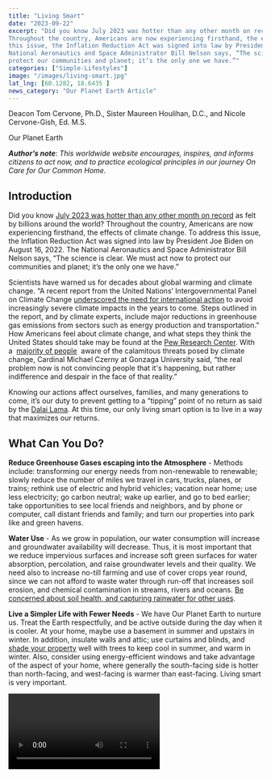 ```yaml
---
title: "Living Smart"
date: "2023-09-22"
excerpt: "Did you know July 2023 was hotter than any other month on record as felt by billions around the world?
Throughout the country, Americans are now experiencing firsthand, the effects of climate change. To address
this issue, the Inflation Reduction Act was signed into law by President Joe Biden on August 16, 2022. The
National Aeronautics and Space Administrator Bill Nelson says, “The science is clear. We must act now to
protect our communities and planet; it’s the only one we have.”"
categories: ["Simple-Lifestyles"]
image: "/images/living-smart.jpg"
lat_lng: [60.1282, 18.6435 ]
news_category: "Our Planet Earth Article"
---
```


<CustomImage
  src="https://raw.githubusercontent.com/MCervone14/our-planet-earth-articles/main/images/living-smart.jpg"
  alt="a red neon sign with the word 'change'"
  priority={true}
/>

Deacon Tom Cervone, Ph.D., Sister Maureen Houlihan, D.C., and Nicole Cervone-Gish, Ed. M.S.

Our Planet Earth

**_Author’s note_**: _This worldwide website encourages, inspires, and informs citizens to act now, and to practice
ecological principles in our journey On Care for Our Common Home._

## Introduction

Did you know [July 2023 was hotter than any other month on record](https://www.nasa.gov/press-release/nasa-clocks-july-2023-as-hottest-month-on-record-ever-since-1880) as felt by billions around the world?
Throughout the country, Americans are now experiencing firsthand, the effects of climate change. To address
this issue, the Inflation Reduction Act was signed into law by President Joe Biden on August 16, 2022. The
National Aeronautics and Space Administrator Bill Nelson says, “The science is clear. We must act now to
protect our communities and planet; it’s the only one we have.”

Scientists have warned us for decades about global warming and climate change. “A recent report from the
United Nations’ Intergovernmental Panel on Climate Change [underscored the need for international action](https://www.ipcc.ch/report/sixth-assessment-report-cycle/) to
avoid increasingly severe climate impacts in the years to come. Steps outlined in the report, and by climate
experts, include major reductions in greenhouse gas emissions from sectors such as energy production and
transportation.” How Americans feel about climate change, and what steps they think the United States should
take may be found at the [Pew Research Center](https://www.pewresearch.org/short-reads/2023/08/09/what-the-data-says-about-americans-views-of-climate-change/). With a  [majority of people](https://www.pewresearch.org/global/2022/08/31/climate-change-remains-top-global-threat-across-19-country-survey/)  aware of the calamitous threats posed
by climate change, Cardinal Michael Czerny at Gonzaga University said, “the real problem now is not
convincing people that it&#39;s happening, but rather indifference and despair in the face of that reality.”

Knowing our actions affect ourselves, families, and many generations to come, it’s our duty to prevent getting
to a “tipping” point of no return as said by the [Dalai Lama](https://xrpdx.org/tipping-points-and-greta-and-the-dalai-lama-oh-my/). At this time, our only living smart option is to live in
a way that maximizes our returns.

## What Can You Do?

**Reduce Greenhouse Gases escaping into the Atmosphere** - Methods include: transforming our energy needs
from non-renewable to renewable; slowly reduce the number of miles we travel in cars, trucks, planes, or trains;
rethink use of electric and hybrid vehicles; vacation near home; use less electricity; go carbon neutral; wake up
earlier, and go to bed earlier; take opportunities to see local friends and neighbors, and by phone or computer,
call distant friends and family; and turn our properties into park like and green havens.

**Water Use** - As we grow in population, our water consumption will increase and groundwater availability will
decrease. Thus, it is most important that we reduce impervious surfaces and increase soft green surfaces for
water absorption, percolation, and raise groundwater levels and their quality. We need also to increase no-till
farming and use of cover crops year round, since we can not afford to waste water through run-off that increases
soil erosion, and chemical contamination in streams, rivers and oceans.
[Be concerned about soil health, and capturing rainwater for other uses](https://www.epa.gov/soakuptherain/what-you-can-do-soak-rain).

**Live a Simpler Life with Fewer Needs** - We have Our Planet Earth to nurture us. Treat the Earth respectfully,
and be active outside during the day when it is cooler. At your home, maybe use a basement in summer and
upstairs in winter. In addition, insulate walls and attic; use curtains and blinds, and [shade your property](https://www.cancercouncil.com.au/cancer-prevention/sun-protection/preventing-skin-cancer/shade/) well
with trees to keep cool in summer, and warm in winter. Also, consider using energy-efficient windows and take
advantage of the aspect of your home, where generally the south-facing side is hotter than north-facing, and
west-facing is warmer than east-facing. Living smart is very important.

<Video id="0k2-SzlDGko?si=vg36II19V9e8bL1r" />

> Quote:
> “Learn from yesterday, live for today, hope for tomorrow. The important thing is not to stop questioning” <br/>
> -Albert Einstein.

_Dr. Tom Cervone is a deacon in the Evansville Diocese (Indiana) with 50 years of experience in ecology. He
graduated from St. Bonaventure University, a Franciscan University. Sister Maureen Houlihan, D.C. is a
support sister on the Seton Harvest Farm started by the Daughters of Charity in response to the Communities -
Care of Mother Earth. This CSA (Community Supported Agriculture) Farm grows all natural produce for
shareholders and the poor. Nicole Cervone-Gish, Ed. MS. is an award winning ELL (English Language
Learner) teacher, who lives in Evansville, Indiana with her family._

